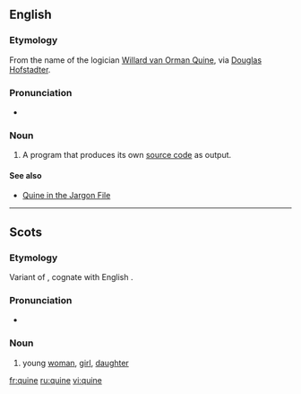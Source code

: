 ==English==
{{wikipedia}}

===Etymology===
From the name of the logician [[w:Willard Van Orman Quine|Willard van Orman Quine]], via [[w:Douglas Hofstadter|Douglas Hofstadter]].

===Pronunciation===
*{{a|US}} {{SAMPA|/kwaIn/}}

===Noun===
{{en-noun}}

# {{computing}} A program that produces its own [[source code]] as output.

====See also====
*[http://catb.org/~esr/jargon/html/Q/quine.html Quine in the Jargon File]

----

==Scots==

===Etymology===
Variant of {{term|quean|lang=sco}}, cognate with English {{term|queen}}.

===Pronunciation===
*{{IPA|/kwəin/}}

===Noun===
{{sco-noun}}

#  {{Doric dialect}} young [[woman]], [[girl]], [[daughter]]

[[fr:quine]]
[[ru:quine]]
[[vi:quine]]
